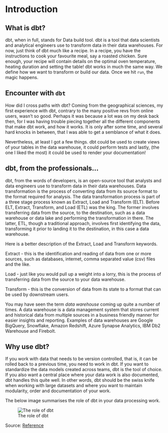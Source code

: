 # Introduction

## What is dbt?

dbt, when in full, stands for Data build tool. dbt is a tool that data scientists and analytical engineers use to transform data in their data warehouses. For now, just think of dbt much like a recipe. In a recipe, you have the instructions to cook your favourite meal, say a roasted chicken. Sure enough, your recipe will contain details on the optimal oven temperature, heating duration and setting the table! dbt works in much the same way. We define how we want to transform or build our data. Once we hit `run`, the magic happens.

## Encounter with `dbt`

How did I cross paths with dbt? Coming from the geographical sciences, my first experience with dbt, contrary to the many positive revs from online users, wasn't so good. Perhaps it was because a lot was on my desk back then, for I was having trouble piecing together all the different components that make dbt work, and how it works. It is only after some time, and several hard knocks in between, that I was able to get a semblance of what it does. 

Nevertheless, at least I got a few things. dbt could be used to create views of your tables in the data warehouse, it could perform tests and lastly, (the one I liked the most) it could be used to render your documentation!

## dbt, from the professionals...

dbt, from the words of developers, is an open-source tool that analysts and data engineers use to transform data in their data warehouses. Data transformation is the process of converting data from its source format to the format required for analysis. The data transformation process is part of a three stage process known as Extract, Load and Transform (ELT). Before ELT, Extract, Transform, and Load (ETL) was the king. The former involves transferring data from the source, to the destination, such as a data warehouse or data lake and performing the transformation in there. The latter, ETL, though a traditional approach, involves first identifying the data, transforming it prior to landing it to the destination, in this case a data warehouse. 

Here is a better description of the Extract, Load and Transform keywords.

Extract - this is the identification and reading of data from one or more sources, such as databases, internet, comma separated value (csv) files and the like.

Load - just like you would pull up a weight into a lorry, this is the process of transferring data from the source to your data warehouse. 

Transform - this is the conversion of data from its state to a format that can be used by downstream users. 


You may have seen the term *data warehouse* coming up quite a number of times. A data warehouse is a data management system that stores current and historical data from multiple sources in a business friendly manner for easier insights and reporting. Examples of data warehouses are Google BigQuery, Snowflake, Amazon Redshift, Azure Synapse Analytics, IBM Db2 Warehouse and Firebolt. 


## Why use dbt?

If you work with data that needs to be version controlled, that is, it can be rolled back to a previous time, you need to work in dbt. If you want to standardize the data models created across teams, dbt is the tool of choice. If you also want a central place where your data work is also documented, dbt handles this quite well. In other words, dbt should be the swiss knife when working with large datasets and where you want to maintain modularity, order and documentation of your work.

The below image summarises the role of dbt in your data processing work. 

![The role of dbt](./images/dbt.png)

Source: [Reference](https://www.startdataengineering.com/post/advantages-of-using-dbt-data-build-tool/)














